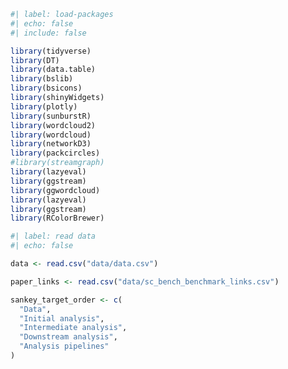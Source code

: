 ```r
#| label: load-packages
#| echo: false
#| include: false

library(tidyverse)
library(DT)
library(data.table)
library(bslib)
library(bsicons)
library(shinyWidgets)
library(plotly)
library(sunburstR)
library(wordcloud2)
library(wordcloud)
library(networkD3)
library(packcircles)
#library(streamgraph)
library(lazyeval)
library(ggstream)
library(ggwordcloud)
library(lazyeval)
library(ggstream)
library(RColorBrewer)
```

```r
#| label: read data
#| echo: false

data <- read.csv("data/data.csv")

paper_links <- read.csv("data/sc_bench_benchmark_links.csv")

sankey_target_order <- c(
  "Data",
  "Initial analysis",
  "Intermediate analysis",
  "Downstream analysis",
  "Analysis pipelines"
)



```

